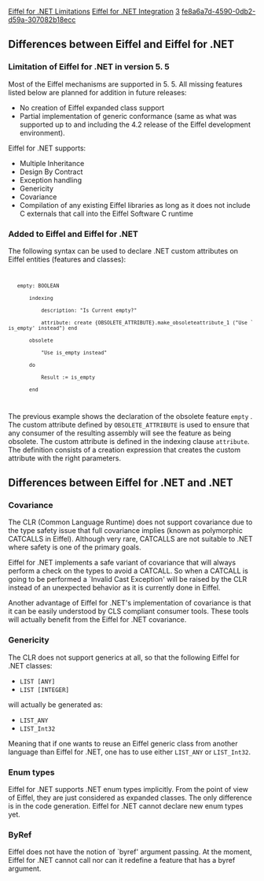 [[Property:title|Eiffel for .NET Limitations]]
[[Property:link_title|Eiffel for .NET Integration]]
[[Property:weight|3]]
[[Property:uuid|fe8a6a7d-4590-0db2-d59a-307082b18ecc]]
==Differences between Eiffel and Eiffel for .NET==

===Limitation of Eiffel for .NET in version 5. 5===

Most of the Eiffel mechanisms are supported in 5. 5. All missing features listed below are planned for addition in future releases: 
* No creation of Eiffel expanded class support
* Partial implementation of generic conformance (same as what was supported up to and including the 4.2 release of the Eiffel development environment). 

Eiffel for .NET supports:
* Multiple Inheritance
* Design By Contract
* Exception handling
* Genericity
* Covariance
* Compilation of any existing Eiffel libraries as long as it does not include C externals that call into the Eiffel Software C runtime

===Added to Eiffel and Eiffel for .NET===

The following syntax can be used to declare .NET custom attributes on Eiffel entities (features and classes):
<code>
    empty: BOOLEAN
        indexing
            description: "Is Current empty?"
            attribute: create {OBSOLETE_ATTRIBUTE}.make_obsoleteattribute_1 ("Use `is_empty' instead") end
        obsolete
            "Use is_empty instead"
        do
            Result := is_empty
        end
</code>

The previous example shows the declaration of the obsolete feature <code> empty </code> . The custom attribute defined by <code> OBSOLETE_ATTRIBUTE </code> is used to ensure that any consumer of the resulting assembly will see the feature as being obsolete. The custom attribute is defined in the indexing clause <code> attribute </code>. The definition consists of a creation expression that creates the custom attribute with the right parameters. 

==Differences between Eiffel for .NET and .NET==

===Covariance===

The CLR (Common Language Runtime) does not support covariance due to the type safety issue that full covariance implies (known as polymorphic CATCALLS in Eiffel). Although very rare, CATCALLS are not suitable to .NET where safety is one of the primary goals. 

Eiffel for .NET implements a safe variant of covariance that will always perform a check on the types to avoid a CATCALL. So when a CATCALL is going to be performed a `Invalid Cast Exception' will be raised by the CLR instead of an unexpected behavior as it is currently done in Eiffel. 

Another advantage of Eiffel for .NET's implementation of covariance is that it can be easily understood by CLS compliant consumer tools. These tools will actually benefit from the Eiffel for .NET covariance. 

===Genericity===

The CLR does not support generics at all, so that the following Eiffel for .NET classes:
*  <code>LIST [ANY]</code> 
*  <code>LIST [INTEGER]</code> 

will actually be generated as:
*  <code>LIST_ANY</code> 
*  <code>LIST_Int32</code> 

Meaning that if one wants to reuse an Eiffel generic class from another language than Eiffel for .NET, one has to use either <code>LIST_ANY</code> or <code>LIST_Int32</code>. 

===Enum types===

Eiffel for .NET supports .NET enum types implicitly. From the point of view of Eiffel, they are just considered as expanded classes. The only difference is in the code generation. Eiffel for .NET cannot declare new enum types yet. 

===ByRef===

Eiffel does not have the notion of `byref' argument passing. At the moment, Eiffel for .NET cannot call nor can it redefine a feature that has a byref argument. 




